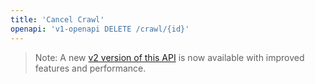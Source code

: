 ```yaml
---
title: 'Cancel Crawl'
openapi: 'v1-openapi DELETE /crawl/{id}'
---
```


> Note: A new [v2 version of this API](/api-reference/endpoint/crawl-delete) is now available with improved features and performance.
